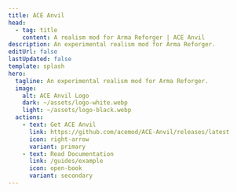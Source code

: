 ```yaml
---
title: ACE Anvil
head:
  - tag: title
    content: A realism mod for Arma Reforger | ACE Anvil
description: An experimental realism mod for Arma Reforger.
editUrl: false
lastUpdated: false
template: splash
hero:
  tagline: An experimental realism mod for Arma Reforger.
  image:
    alt: ACE Anvil Logo
    dark: ~/assets/logo-white.webp
    light: ~/assets/logo-black.webp
  actions:
    - text: Get ACE Anvil
      link: https://github.com/acemod/ACE-Anvil/releases/latest
      icon: right-arrow
      variant: primary
    - text: Read Documentation
      link: /guides/example
      icon: open-book
      variant: secondary
---
```



<CardGrid>
	<LinkCard
		title="Contribute on GitHub"
		description="Latest code, issue reports, feature requests and more."
		href="https://github.com/acemod/ACE-Anvil"
		target="_blank"
	/>
	<LinkCard
		title="Join Public Chat"
		description="Questions concerning ACE Anvil, development or Arma things."
		href="https://acemod.org/discord"
		target="_blank"
	/>
</CardGrid>
